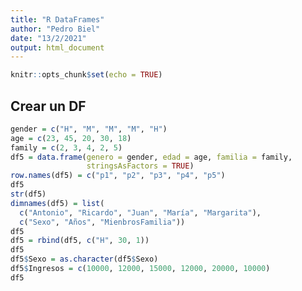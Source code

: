 ---
title: "R DataFrames"
author: "Pedro Biel"
date: "13/2/2021"
output: html_document
---

```{r setup, include=FALSE}
knitr::opts_chunk$set(echo = TRUE)
```

## Crear un DF

```{r}
gender = c("H", "M", "M", "M", "H")
age = c(23, 45, 20, 30, 18)
family = c(2, 3, 4, 2, 5)
df5 = data.frame(genero = gender, edad = age, familia = family,
                 stringsAsFactors = TRUE)
row.names(df5) = c("p1", "p2", "p3", "p4", "p5")
df5
str(df5)
dimnames(df5) = list(
  c("Antonio", "Ricardo", "Juan", "María", "Margarita"),
  c("Sexo", "Años", "MienbrosFamilia"))
df5
df5 = rbind(df5, c("H", 30, 1))
df5
df5$Sexo = as.character(df5$Sexo)
df5$Ingresos = c(10000, 12000, 15000, 12000, 20000, 10000)
df5
```



